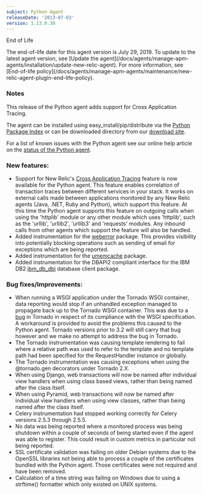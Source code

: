 ```yaml
---
subject: Python Agent
releaseDate: '2013-07-03'
version: 1.13.0.30
---
```


End of Life

<Callout variant="important">
  The end-of-life date for this agent version is July 29, 2019. To update to the latest agent version, see [Update the agent](/docs/agents/manage-apm-agents/installation/update-new-relic-agent). For more information, see [End-of-life policy](/docs/agents/manage-apm-agents/maintenance/new-relic-agent-plugin-end-life-policy).
</Callout>

### Notes

This release of the Python agent adds support for Cross Application Tracing.

The agent can be installed using easy_install/pip/distribute via the [Python Package Index](https://pypi.python.org/pypi/newrelic) or can be downloaded directory from our [download site](http://download.newrelic.com/python_agent/release/).

For a list of known issues with the Python agent see our online help article on the [status of the Python agent](https://newrelic.com/docs/python/status-of-python-agent).

### New features:

* Support for New Relic's [Cross Application Tracing](https://newrelic.com/docs/features/cross-application-traces) feature is now available for the Python agent. This feature enables correlation of transaction traces between different services in your stack. It works on external calls made between applications monitored by any New Relic agents (Java, .NET, Ruby and Python), which support this feature. At this time the Python agent supports this feature on outgoing calls when using the 'httplib' module or any other module which uses 'httplib', such as the 'urllib', 'urllib2', 'urllib3' and 'requests' modules. Any inbound calls from other agents which support the feature will also be handled.
* Added instrumentation for the [weberror](https://pypi.python.org/pypi/WebError) package. This provides visibility into potentially blocking operations such as sending of email for exceptions which are being reported.
* Added instrumentation for the [umemcache](https://pypi.python.org/pypi/umemcache) package.
* Added instrumentation for the DBAPI2 compliant interface for the IBM DB2 [ibm_db_dbi](https://code.google.com/p/ibm-db/) database client package.

### Bug fixes/Improvements:

* When running a WSGI application under the Tornado WSGI container, data reporting would stop if an unhandled exception managed to propagate back up to the Tornado WSGI container. This was due to a [bug](https://github.com/facebook/tornado/pull/824) in Tornado in respect of its compliance with the WSGI specification. A workaround is provided to avoid the problems this caused to the Python agent. Tornado versions prior to 3.2 will still carry that bug however and we make no attempt to address the bug in Tornado.
* The Tornado instrumentation was causing template rendering to fail where a relative path was used to refer to the template and no template path had been specified for the RequestHandler instance or globally.
* The Tornado instrumentation was causing exceptions when using the @tornado.gen decorators under Tornado 2.X.
* When using Django, web transactions will now be named after individual view handlers when using class based views, rather than being named after the class itself.
* When using Pyramid, web transactions will now be named after individual view handlers when using view classes, rather than being named after the class itself.
* Celery instrumentation had stopped working correctly for Celery versions 2.5.3 through 2.5.5.
* No data was being reported where a monitored process was being shutdown within a couple of seconds of being started even if the agent was able to register. This could result in custom metrics in particular not being reported.
* SSL certificate validation was failing on older Debian systems due to the OpenSSL libraries not being able to process a couple of the certificates bundled with the Python agent. Those certificates were not required and have been removed.
* Calculation of a time string was failing on Windows due to using a strftime() formatter which only existed on UNIX systems.
